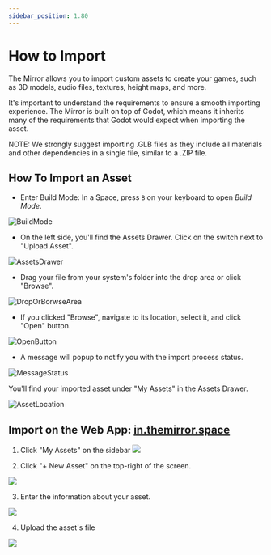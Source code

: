 ```yaml
---
sidebar_position: 1.80
---
```




# How to Import

The Mirror allows you to import custom assets to create your games, such as 3D models, audio files, textures, height maps, and more.

It's important to understand the requirements to ensure a smooth importing experience. The Mirror is built on top of Godot, which means it inherits many of the requirements that Godot would expect when importing the asset.

NOTE: We strongly suggest importing .GLB files as they include all materials and other dependencies in a single file, similar to a .ZIP file.



## How To Import an Asset

- Enter Build Mode: In a Space, press `B` on your keyboard to open _Build Mode_.

![BuildMode](./buildmode.png)

- On the left side, you'll find the Assets Drawer. Click on the switch next to "Upload Asset".

![AssetsDrawer](./assetdrawerimport.png)

- Drag your file from your system's folder into the drop area or click "Browse".

![DropOrBorwseArea](./droporbrowse.png)

- If you clicked "Browse", navigate to its location, select it, and click "Open" button.

![OpenButton](./filebrowser.png)

- A message will popup to notify you with the import process status.

![MessageStatus](./importsuccess.png)

You'll find your imported asset under "My Assets" in the Assets Drawer.

![AssetLocation](./importmyassets.png)

## Import on the Web App: [in.themirror.space](https://in.themirror.space)

1. Click "My Assets" on the sidebar
   ![](2022-06-18-14-45-23.jpeg)

2. Click "+ New Asset" on the top-right of the screen.

![](2022-06-18-14-45-53.jpeg)

3. Enter the information about your asset.

![](2022-06-18-14-46-29.jpeg)

4. Upload the asset's file

![](2022-06-18-14-46-46.jpeg)

